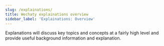 ```yaml
---
slug: /explainations/
title: Wechaty explainations overview
sidebar_label: 'Explainations: Overview'
---
```


Explanations will discuss key topics and concepts at a fairly high level and provide useful background information and explanation.
